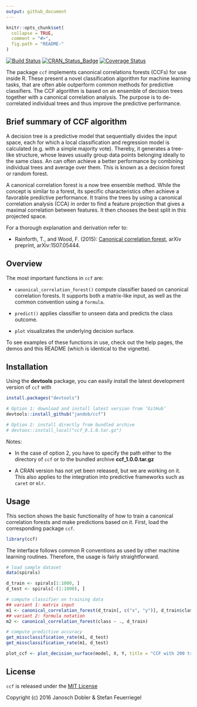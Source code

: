 ```yaml
---
output: github_document
---
```


<!-- README.md is generated from README.Rmd. Please edit that file -->

```r
knitr::opts_chunk$set(
  collapse = TRUE,
  comment = "#>",
  fig.path = "README-"
)
```
[![Build Status](https://travis-ci.org/jandob/ccf.svg?branch=master)](https://travis-ci.org/jandob/ccf) 
[![CRAN\_Status\_Badge](http://www.r-pkg.org/badges/version/ccf)](http://cran.r-project.org/package=ccf) 
[![Coverage Status](https://img.shields.io/codecov/c/github/jandob/ccf/master.svg)](https://codecov.io/github/jandob/ccf?branch=master)

The package `ccf` implements canonical correlations forests (CCFs) for use inside R. These present a novel classification algorithm for machine learning tasks, that are often able outperform common methods for predictive classifiers. The CCF algorithm is based on an ensemble of decision trees together with a canonical correlation analysis. The purpose is to de-correlated individual trees and thus improve the predictive performance.

## Brief summary of CCF algorithm

A decision tree is a predictive model that sequentially divides the input space, each for which a local classification and regression model is calculated (e.g. with a simple majority vote). Thereby, it generates a tree-like structure, whose leaves usually group data points belonging ideally to the same class. An can often achieve a better performance by combining individual trees and average over them. This is known as a decision forest or random forest. 

A canonical correlation forest is a now tree ensemble method. While the concept is similar to a forest, its specific characteristics often achieve a favorable predictive performance. It trains the trees by using a canonical correlation analysis (CCA) in order to find a feature projection that gives a maximal correlation between features. It then chooses the best split in this projected space. 

For a thorough explanation and derivation refer to:

* Rainforth, T., and Wood, F. (2015): [Canonical correlation forest](https://arxiv.org/pdf/1507.05444.pdf), arXiv preprint, arXiv:1507.05444.

## Overview

The most important functions in `ccf` are:

* `canonical_correlation_forest()` compute classifier based on canonical correlation forests. It supports both a matrix-like input, as well as the common convention using a `formula`.

* `predict()` applies classifier to unseen data and predicts the class outcome.

* `plot` visualizates the underlying decision surface.

To see examples of these functions in use, check out the help pages, the demos and this README (which is identical to the vignette). 

## Installation

Using the **devtools** package, you can easily install the latest development version of `ccf` with

```r
install.packages("devtools")

# Option 1: download and install latest version from ‘GitHub’
devtools::install_github("jandob/ccf")

# Option 2: install directly from bundled archive
# devtoos::install_local("ccf_0.1.0.tar.gz")
```

Notes: 

* In the case of option 2, you have to specify the path either to the directory of `ccf` or to the bundled archive **ccf_1.0.0.tar.gz**

* A CRAN version has not yet been released, but we are working on it. This also applies to the integration into predictive frameworks such as `caret` or `mlr`.

## Usage

This section shows the basic functionality of how to train a canonical correlation forests and make predictions based on it. First, load the corresponding package `ccf`. 

```r
library(ccf)
```

The interface follows common R conventions as used by other machine learning routines. Therefore, the usage is fairly straightforward.

```r
# load sample dataset
data(spirals) 

d_train <- spirals[1:1000, ]
d_test <- spirals[-(1:1000), ]

# compute classifier on training data
## variant 1: matrix input
m1 <- canonical_correlation_forest(d_train[, c("x", "y")], d_train$class, ntree = 200)
## variant 2: formula notation
m2 <- canonical_correlation_forest(class ~ ., d_train)

# compute predictive accuracy
get_missclassification_rate(m1, d_test)
get_missclassification_rate(m1, d_test)
```

```r
plot_ccf <- plot_decision_surface(model, X, Y, title = "CCF with 200 trees")
```

## License

`ccf` is released under the [MIT License](https://opensource.org/licenses/MIT)

Copyright (c) 2016 Janosch Dobler & Stefan Feuerriegel

